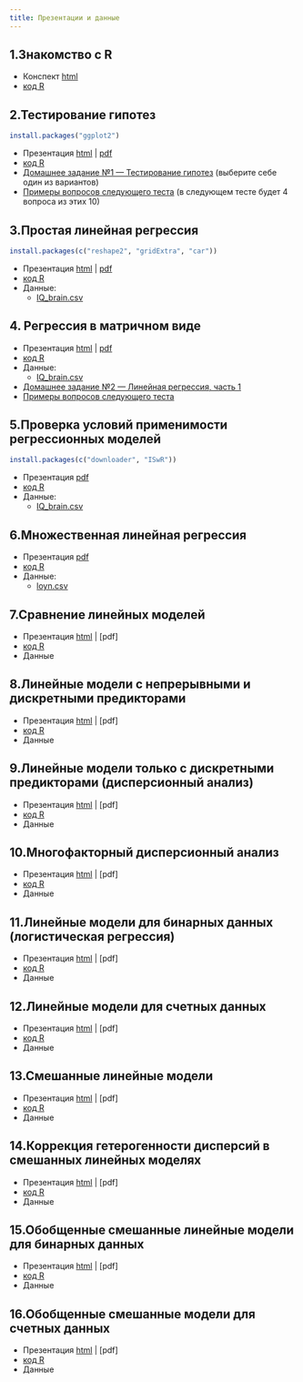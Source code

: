 ```yaml
---
title: Презентации и данные
---
```


## 1.Знакомство с R 

- Конспект [html](01_intro_to_r.html)
- [код R](01_code_intro_to_r.R)

## 2.Тестирование гипотез

```r
install.packages("ggplot2")
```
- Презентация [html](02_hypothesis_testing.html) |  [pdf](02_hypothesis_testing.pdf)
- [код R](02_code_hypothesis_testing.R)
- [Домашнее задание №1 --- Тестирование гипотез](hw/hw1_t-test-cholest.zip) (выберите себе один из вариантов)
- [Примеры вопросов следующего теста](test_handouts/02-ttest-handout-test1.pdf) (в следующем тесте будет 4 вопроса из этих 10)

## 3.Простая линейная регрессия 

```r
install.packages(c("reshape2", "gridExtra", "car"))
```

- Презентация [html](03_LM.html) | [pdf](03_LM.pdf)
- [код R](03_code_LM.R)
- Данные:
    - [IQ_brain.csv](data/IQ_brain.csv)

## 4. Регрессия в матричном виде

- Презентация [html](04_Introduction_to_matrix_algebra.html) | [pdf](04_Introduction_to_matrix_algebra.pdf)
- [код R](04_code_Introduction_to_matrix_algebra.R)
- Данные:
    - [IQ_brain.csv](data/IQ_brain.csv)
- [Домашнее задание №2 --- Линейная регрессия, часть 1](hw/hw2_lin-regr-crabs.zip)
- [Примеры вопросов следующего теста](test_handouts/03-regr-handout-test1.pdf)


## 5.Проверка условий применимости регрессионных моделей 

```r
install.packages(c("downloader", "ISwR"))
```

- Презентация [pdf](05_model_validation.pdf)
- [код R](05_code_model_validation.R)
- Данные:
    - [IQ_brain.csv](data/IQ_brain.csv)

## 6.Множественная линейная регрессия 

- Презентация [pdf](06_multiple_LM.pdf)
- [код R](06_code_multiple_LM.R)
- Данные:
    - [loyn.csv](data/loyn.csv)

## 7.Сравнение линейных моделей 

- Презентация [html](07_model_selection.html) | [pdf]
- [код R](07_code_model_selection.R)
- Данные

## 8.Линейные модели с непрерывными и дискретными предикторами 

- Презентация [html](08_LM_with_continuous_and_discrete_predictors.html) | [pdf]
- [код R](08_code_LM_with_continuous_and_discrete_predictors.R)
- Данные

## 9.Линейные модели только с дискретными предикторами (дисперсионный анализ) 

- Презентация [html](09_anova.html) | [pdf]
- [код R](09_code_anova.R)
- Данные

## 10.Многофакторный дисперсионный анализ 

- Презентация [html](10_two-way_anova_and_interactions.html) | [pdf]
- [код R](10_code_two-way_anova_and_interactions.R)
- Данные

## 11.Линейные модели для бинарных данных (логистическая регрессия) 

- Презентация [html](11_GLM_binary.html) | [pdf]
- [код R](11_code_GLM_binary.R)
- Данные

## 12.Линейные модели для счетных данных 

- Презентация [html](12_general_linear_models_for_count_data.html) | [pdf]
- [код R](12_GLM_count.R)
- Данные

## 13.Смешанные линейные модели 

- Презентация [html](13_GLMM_gaussian.html) | [pdf]
- [код R](13_code_GLMM_gaussian_st.R)
- Данные

## 14.Коррекция гетерогенности дисперсий в смешанных линейных моделях 

- Презентация [html](14_variance_structure.html) | [pdf]
- [код R](14_code_variance_structure.R)
- Данные

## 15.Обобщенные смешанные линейные модели для бинарных данных 

- Презентация [html](15_GLMM_binary.html) | [pdf]
- [код R](15_code_GLMM_binary.R)
- Данные

## 16.Обобщенные смешанные модели для счетных данных 

- Презентация [html](16_GLMM_count.html) | [pdf]
- [код R](16_code_GLMM_count.R)
- Данные

